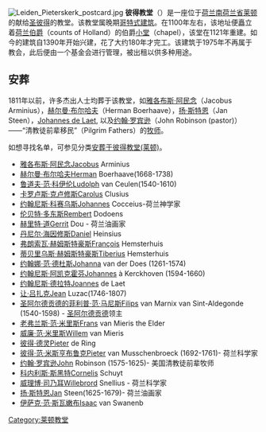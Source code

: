 [[Image:Leiden_Pieterskerk_postcard.jpg|thumb]]
'''彼得教堂'''（{{lang-nl|Pieterskerk}}）是一座位于[[荷兰|荷兰]][[南荷兰省|南荷兰省]][[莱顿|莱顿]]的献给[[圣彼得|圣彼得]]的教堂。该教堂属晚期[[哥特式建筑|哥特式建筑]]。在1100年左右，该地址便矗立着[[荷兰伯爵|荷兰伯爵]]（counts of Holland）的伯爵[[小堂|小堂]]（chapel），该堂在1121年重建。如今的建筑自1390年开始兴建，花了大约180年才完工。该建筑于1975年不再属于教会，此后便由一个基金会进行管理，被出租以供多种用途。

==安葬==
1811年以前，许多杰出人士均葬于该教堂，如[[雅各布斯·阿民念|雅各布斯·阿民念]]（Jacobus Arminius），[[赫尔曼·布尔哈夫|赫尔曼·布尔哈夫]]（Herman Boerhaave），[[扬·斯特恩|扬·斯特恩]]（Jan Steen），[[Johannes_de_Laet|Johannes de Laet]], 以及[[约翰·罗宾逊_(牧师)|约翰·罗宾逊]]（John Robinson (pastor)）——“清教徒前辈移民”（Pilgrim Fathers）的[[牧师|牧师]]。 

如想寻找名单，可参见分类[[:Category:安葬于彼得教堂(莱顿)|安葬于彼得教堂(莱顿)]]。

*[[雅各布斯·阿民念|雅各布斯·阿民念]]Jacobus Arminius
*[[赫尔曼·布尔哈夫|赫尔曼·布尔哈夫]]Herman Boerhaave(1668-1738)
*[[鲁道夫·范·科伊伦|鲁道夫·范·科伊伦]]Ludolph van Ceulen(1540-1610)
*[[卡罗卢斯·克卢修斯|卡罗卢斯·克卢修斯]]Carolus Clusius
*[[约翰尼斯·科赛乌斯|约翰尼斯·科赛乌斯]]Johannes Cocceius-荷兰神学家
*[[伦贝特·多东斯|伦贝特·多东斯]]Rembert Dodoens
*[[赫里特·道|赫里特·道]]Gerrit Dou - 荷兰油画家
*[[丹尼尔·海因修斯|丹尼尔·海因修斯]]Daniel Heinsius
*[[弗朗索瓦·赫姆斯特豪斯|弗朗索瓦·赫姆斯特豪斯]]François Hemsterhuis
*[[蒂贝里乌斯·赫姆斯特豪斯|蒂贝里乌斯·赫姆斯特豪斯]]Tiberius Hemsterhuis
*[[约翰娜·范·德杜斯|约翰娜·范·德杜斯]]Johanna van der Does (1261-1574)
*[[约翰尼斯·阿凯克霍芬|约翰尼斯·阿凯克霍芬]]Johannes à Kerckhoven (1594-1660)
*[[约翰尼斯·德拉特|约翰尼斯·德拉特]]Joannes de Laet
*[[让·吕扎克|让·吕扎克]]Jean Luzac(1746-1807)
*[[圣阿尔德贡德的菲利普·范·马尼斯|圣阿尔德贡德的菲利普·范·马尼斯]]Filips van Marnix van Sint-Aldegonde  (1540-1598) - [[圣阿尔德贡德|圣阿尔德贡德]]领主
*[[老弗兰斯·范·米里斯|老弗兰斯·范·米里斯]]Frans van Mieris the Elder
*[[威廉·范·米里斯|威廉·范·米里斯]]Willem van Mieris
*[[彼得·德灵|彼得·德灵]]Pieter de Ring
*[[彼得·范·米斯亨布鲁克|彼得·范·米斯亨布鲁克]]Pieter van Musschenbroeck (1692-1761)- 荷兰科学家
*[[约翰·罗宾逊_(牧师)|约翰·罗宾逊]]John Robinson (1575-1625)- 美国清教徒前辈牧师
*[[科内利斯·斯黑特|科内利斯·斯黑特]]Cornelis Schuyt
*[[威理博·司乃耳|威理博·司乃耳]]Willebrord Snellius - 荷兰科学家
*[[扬·斯特恩|扬·斯特恩]]Jan Steen(1625-1679)- 荷兰油画家
*[[伊萨克·范·斯瓦嫩布|伊萨克·范·斯瓦嫩布]]Isaac van Swanenb
{{commonscat|Pieterskerk, Leiden}}

{{coord|52|9|27|N|4|29|16|E|type:landmark_zoom:17_region:NL_source:nlwiki|display=title}}

[[Category:莱顿教堂|Category:莱顿教堂]]